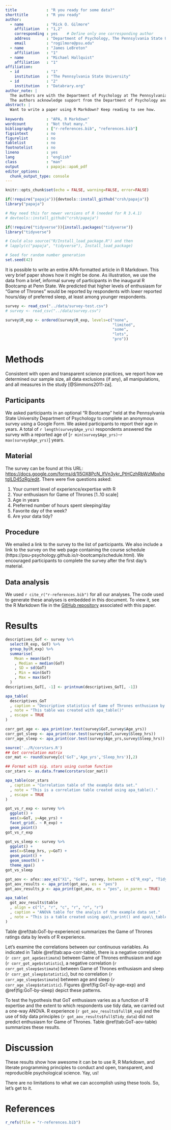 ```yaml
---
title             : "R you ready for some data?"
shorttitle        : "R you ready"
author: 
  - name          : "Rick O. Gilmore"
    affiliation   : "1,2"
    corresponding : yes    # Define only one corresponding author
    address       : "Department of Psychology, The Pennsylvania State University, University Park, PA 16802 USA"
    email         : "rogilmore@psu.edu"
  - name          : "James LeBreton"
    affiliation   : "1"
  - name          : "Michael Hallquist"
    affiliation   : "1"
affiliation:
  - id            : "1"
    institution   : "The Pennsylvania State University"
  - id            : "2"
    institution   : "Databrary.org"
author_note: |
  The authors are with the Department of Psychology at The Pennsylvania State University.
  The authors acknowledge support from the Department of Psychology and the Social, Life, & Engineering Sciences Imaging Center (SLEIC).
abstract: |
  Want to write a paper using R Markdown? Keep reading to see how.
  
keywords          : "APA, R Markdown"
wordcount         : "Not that many."
bibliography      : ["r-references.bib", "references.bib"]
figsintext        : no
figurelist        : no
tablelist         : no
footnotelist      : no
lineno            : yes
lang              : "english"
class             : "man"
output            : papaja::apa6_pdf
editor_options: 
  chunk_output_type: console
---
```


```r
knitr::opts_chunk$set(echo = FALSE, warning=FALSE, error=FALSE)
```

```r
if(!require("papaja")){devtools::install_github("crsh/papaja")}
library("papaja")

# May need this for newer versions of R (needed for R 3.4.1)
# devtools::install_github("crsh/papaja")

if(!require("tidyverse")){install.packages("tidyverse")}
library("tidyverse")

# Could also source("R/Install_load_package.R") and then
# lapply(c("papaja", "tidyverse"), Install_load_package)
```

```r
# Seed for random number generation
set.seed(42)
```

It is possible to write an entire APA-formatted article in R Markdown. 
This very brief paper shows how it might be done.
As illustration, we use the data from a brief, informal survey of participants in the inaugural R Bootcamp at Penn State.
We predicted that higher levels of enthusiasm for "Game of Thrones" would be reported by respondents with *lower* reported hours/day of preferred sleep, at least among younger respondents.

```r
survey <- read_csv("../data/survey-test.csv")
# survey <- read_csv("../data/survey.csv")

survey$R_exp <- ordered(survey$R_exp, levels=c("none",
                                               "limited",
                                               "some",
                                               "lots",
                                               "pro"))
```

# Methods {#methods}
Consistent with open and transparent science practices, we report how we determined our sample size, all data exclusions (if any), all manipulations, and all measures in the study [@Simmons2011-za].

## Participants {#participants}

We asked participants in an optional "R Bootcamp" held at the Pennsylvania State University Department of Psychology to complete an anonymous survey using a Google Form.
We asked participants to report their age in years.
A total of `r length(survey$Age_yrs)` respondents answered the survey with a reported age of [`r min(survey$Age_yrs)`-`r max(survey$Age_yrs)`] years.

## Material {#material}

The survey can be found at this URL: <https://docs.google.com/forms/d/1l5OX8PcN_lfVn3ykr_PtHCzhRbWzMbxhqtgILD45zRg/edit>.
There were five questions asked:

1. Your current level of experience/expertise with R
2. Your enthusiasm for Game of Thrones [1..10 scale]
3. Age in years
4. Preferred number of hours spent sleeping/day
5. Favorite day of the week?
6. Are your data tidy?

## Procedure {#procedure}

We emailed a link to the survey to the list of participants.
We also include a link to the survey on the web page containing the course schedule (https://psu-psychology.github.io/r-bootcamp/schedule.html).
We encouraged participants to complete the survey after the first day's material.

## Data analysis {#data-analysis}
We used `r cite_r("r-references.bib")` for all our analyses.
The code used to generate these analyses is embedded in this document.
To view it, see the R Markdown file in the [GitHub repository](http://github.com/psu-psychology/r-bootcamp/papaja-demo/) associated with this paper.

# Results {#results}

```r
descriptives_GoT <- survey %>%
  select(R_exp, GoT) %>%
  group_by(R_exp) %>%
  summarise(
    Mean = mean(GoT)
    , Median = median(GoT)
    , SD = sd(GoT)
    , Min = min(GoT)
    , Max = max(GoT)
  )
descriptives_GoT[, -1] <- printnum(descriptives_GoT[, -1])

apa_table(
  descriptives_GoT
  , caption = "Descriptive statistics of Game of Thrones enthusiasm by R experience."
  , note = "This table was created with apa_table()"
  , escape = TRUE
)
```

```r
corr_got_age <- apa_print(cor.test(survey$GoT,survey$Age_yrs))
corr_got_sleep <- apa_print(cor.test(survey$GoT,survey$Sleep_hrs))
corr_age_sleep <- apa_print(cor.test(survey$Age_yrs,survey$Sleep_hrs))
```

```r
source('../R/corstars.R')
## Get correlation matrix
cor_mat <- round(survey[c('GoT','Age_yrs','Sleep_hrs')],2)

## Format with sig. stars using custom function
cor_stars <- as.data.frame(corstars(cor_mat))

apa_table(cor_stars
  , caption = "Correlation table of the example data set."
  , note = "This is a correlation table created using apa_table()."
  , escape = TRUE
)

```


```r
got_vs_r_exp <- survey %>%
  ggplot() +
  aes(x=GoT, y=Age_yrs) +
  facet_grid(. ~ R_exp) +
  geom_point()
got_vs_r_exp
```

```r
got_vs_sleep <- survey %>%
  ggplot() +
  aes(x=Sleep_hrs, y=GoT) +
  geom_point() +
  geom_smooth() +
  theme_apa()
got_vs_sleep
```

```r
got_aov <- afex::aov_ez("X1", "GoT", survey, between = c("R_exp", "Tidy_data"))
got_aov_results <- apa_print(got_aov, es = "pes")
got_aov_results_p <- apa_print(got_aov, es = "pes", in_paren = TRUE)
```

```r
apa_table(
  got_aov_results$table
  , align = c("l", "r", "c", "r", "r", "r")
  , caption = "ANOVA table for the analyis of the example data set."
  , note = "This is a table created using apa\\_print() and apa\\_table()."
)
```

Table \@ref(tab:GoT-by-experience) summarizes the Game of Thrones ratings data by levels of R experience. 

Let's examine the correlations between our continuous variables.
As indicated in Table \@ref(tab:apa-corr-table), there is a negative correlation (`r corr_got_age$estimate`) between Game of Thrones enthusiasm and age (`r corr_got_age$statistic`), a negative correlation (`r corr_got_sleep$estimate`) between Game of Thrones enthusiasm and sleep (`r corr_got_sleep$statistic`), but no correlation (`r corr_age_sleep$estimate`) between age and sleep (`r corr_age_sleep$statistic`). Figures \@ref(fig:GoT-by-age-exp) and \@ref(fig:GoT-by-sleep) depict these patterns.

To test the hypothesis that GoT enthusiasm varies as a function of R expertise and the extent to which respondents use tidy data, we carried out a one-way ANOVA.
R experience (`r got_aov_results$full$R_exp`) and the use of tidy data principles (`r got_aov_results$full$Tidy_data`) did not predict enthusiasm for Game of Thrones. Table \@ref(tab:GoT-aov-table) summarizes these results.

# Discussion {#discussion}

These results show how awesome it can be to use R, R Markdown, and literate programming principles to conduct and open, transparent, and reproducible psychological science. Yay, us!

There are no limitations to what we can accomplish using these tools. So, let's get to it.

\newpage

# References

```r
r_refs(file = "r-references.bib")
```

\setlength{\parindent}{-0.5in}
\setlength{\leftskip}{0.5in}
